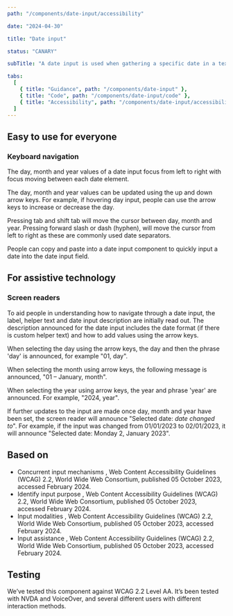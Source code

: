 ```yaml
---
path: "/components/date-input/accessibility"

date: "2024-04-30"

title: "Date input"

status: "CANARY"

subTitle: "A date input is used when gathering a specific date in a text-based format."

tabs:
  [
    { title: "Guidance", path: "/components/date-input" },
    { title: "Code", path: "/components/date-input/code" },
    { title: "Accessibility", path: "/components/date-input/accessibility" },
  ]
---
```


## Easy to use for everyone

### Keyboard navigation

The day, month and year values of a date input focus from left to right with focus moving between each date element.

The day, month and year values can be updated using the up and down arrow keys. For example, if hovering day input, people can use the arrow keys to increase or decrease the day.

Pressing tab and shift tab will move the cursor between day, month and year. Pressing forward slash or dash (hyphen), will move the cursor from left to right as these are commonly used date separators.

People can copy and paste into a date input component to quickly input a date into the date input field.

## For assistive technology

### Screen readers

To aid people in understanding how to navigate through a date input, the label, helper text and date input description are initially read out. The description announced for the date input includes the date format (if there is custom helper text) and how to add values using the arrow keys.

When selecting the day using the arrow keys, the day and then the phrase 'day' is announced, for example "01, day".

When selecting the month using arrow keys, the following message is announced, "01 – January, month".

When selecting the year using arrow keys, the year and phrase 'year' are announced. For example, "2024, year".

If further updates to the input are made once day, month and year have been set, the screen reader will announce "Selected date: _date changed to_". For example, if the input was changed from 01/01/2023 to 02/01/2023, it will announce "Selected date: Monday 2, January 2023".

## Based on

<ul>
  <li>
    <ic-link
      target="_blank"
      href="https://www.w3.org/WAI/WCAG22/Understanding/concurrent-input-mechanisms.html"
      rel="noreferrer noopener nofollow"
    >
      Concurrent input mechanisms
    </ic-link>
    , Web Content Accessibility Guidelines (WCAG) 2.2, World Wide Web Consortium,
    published 05 October 2023, accessed February 2024.
  </li>
  <li>
    <ic-link
      target="_blank"
      href="https://www.w3.org/TR/WCAG22/#identify-input-purpose"
      rel="noreferrer noopener nofollow"
    >
      Identify input purpose
    </ic-link>
    , Web Content Accessibility Guidelines (WCAG) 2.2, World Wide Web Consortium,
    published 05 October 2023, accessed February 2024.
  </li>
  <li>
    <ic-link
      target="_blank"
      href="https://www.w3.org/TR/WCAG22/#input-modalities"
      rel="noreferrer noopener nofollow"
    >
      Input modalities
    </ic-link>
    , Web Content Accessibility Guidelines (WCAG) 2.2, World Wide Web Consortium,
    published 05 October 2023, accessed February 2024.
  </li>
  <li>
    <ic-link
      target="_blank"
      href="https://www.w3.org/TR/WCAG22/#input-assistance"
      rel="noreferrer noopener nofollow"
    >
      Input assistance
    </ic-link>
    , Web Content Accessibility Guidelines (WCAG) 2.2, World Wide Web Consortium,
    published 05 October 2023, accessed February 2024.
  </li>
</ul>

## Testing

We’ve tested this component against WCAG 2.2 Level AA. It’s been tested with NVDA and VoiceOver, and several different users with different interaction methods.
